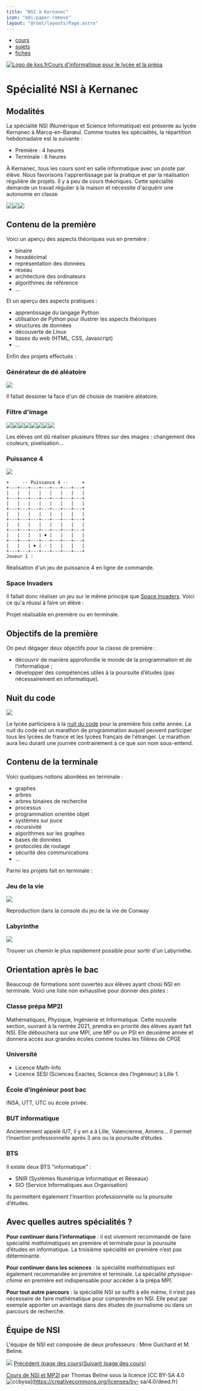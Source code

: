 ```yaml
---
title: "NSI à Kernanec"
icon: "mdi:paper-remove"
layout: "@root/layouts/Page.astro"
---
```


  * [cours](https://kxs.fr/cours/)
  * [sujets](https://kxs.fr/sujets/)
  * [fiches](https://kxs.fr/fiches/)

[![Logo de kxs.fr](/img/logo.svg)](https://kxs.fr/)[Cours d'informatique pour
le lycée et la prépa](https://kxs.fr/cours/)

# Spécialité NSI à Kernanec

## Modalités

La spécialité NSI (Numérique et Science Informatique) est présente au lycée
Kernanec à Marcq-en-Barœul. Comme toutes les spécialités, la répartition
hebdomadaire est la suivante :

  * Première : 4 heures
  * Terminale : 6 heures

À Kernanec, tous les cours sont en salle informatique avec un poste par élève.
Nous favorisons l'apprentissage par la pratique et par la réalisation
régulière de projets. Il y a peu de cours théoriques. Cette spécialité demande
un travail régulier à la maison et nécessite d'acquérir une autonomie en
classe

![](img/303.jpg)![](img/3032.jpg)![](img/121.jpg)

## Contenu de la première

Voici un aperçu des aspects théoriques vus en première :

  * binaire
  * hexadécimal
  * représentation des données
  * réseau
  * architecture des ordinateurs
  * algorithmes de référence
  * …

Et un aperçu des aspects pratiques :

  * apprentissage du langage Python
  * utilisation de Python pour illustrer les aspects théoriques
  * structures de données
  * découverte de Linux
  * bases du web (HTML, CSS, Javascript)
  * …

Enfin des projets effectués :

### Générateur de dé aléatoire

![](img/de.png)

Il fallait dessiner la face d'un dé choisie de manière aléatoire.

### Filtre d'image

![](img/Tokyo.jpg)![](img/Green1.jpg)![](img/Blue2.jpg)![](img/Gray1.jpg)![](img/Mirror.jpg)![](img/Pixel20.jpg)![](img/Color512_4.jpg)![](img/Negative.jpg)

Les élèves ont dû réaliser plusieurs filtres sur des images : changement des
couleurs, pixelisation…

### Puissance 4

![](img/p4.jpg)

    
    
    +     -- Puissance 4 --     +
    +---+---+---+---+---+---+---+
    |   |   |   |   |   |   |   |
    +---+---+---+---+---+---+---+
    |   |   |   |   |   |   |   |
    +---+---+---+---+---+---+---+
    |   |   |   |   |   |   |   |
    +---+---+---+---+---+---+---+
    |   |   |   |   |   |   |   |
    +---+---+---+---+---+---+---+
    |   |   |   | ♦ |   |   |   |
    +---+---+---+---+---+---+---+
    |   |   | ♦ | ♢ |   |   |   |
    +---+---+---+---+---+---+---+
    Joueur 1 :

Réalisation d'un jeu de puissance 4 en ligne de commande.

### Space Invaders

Il fallait donc réaliser un jeu sur le même principe que [Space
Invaders](https://fr.wikipedia.org/wiki/Space_Invaders). Voici ce qu'a réussi
à faire un élève :

Projet réalisable en première ou en terminale.

## Objectifs de la première

On peut dégager deux objectifs pour la classe de première :

  * découvrir de manière approfondie le monde de la programmation et de l’informatique ;
  * développer des compétences utiles à la poursuite d’études (pas nécessairement en informatique).

## Nuit du code

![](img/nuitducode.svg)

Le lycée participera à la [nuit du code](https://www.nuitducode.net/) pour la
première fois cette année. La nuit du code est un marathon de programmation
auquel peuvent participer tous les lycées de france et les lycées français de
l'étranger. Le marathon aura lieu durant une journée contrairement à ce que
son nom sous-entend.

## Contenu de la terminale

Voici quelques notions abordées en terminale :

  * graphes
  * arbres
  * arbres binaires de recherche
  * processus
  * programmation orientée objet
  * systèmes sur puce
  * récursivité
  * algorithmes sur les graphes
  * bases de données
  * protocoles de routage
  * sécurité des communications
  * …

Parmi les projets fait en terminale :

### Jeu de la vie

![](img/vie.gif)

Reproduction dans la console du jeu de la vie de Conway

### Labyrinthe

![](img/lab.png)

Trouver un chemin le plus rapidement possible pour sortir d'un Labyrinthe.

## Orientation après le bac

Beaucoup de formations sont ouvertes aux élèves ayant choisi NSI en terminale.
Voici une liste non exhaustive pour donner des pistes :

### Classe prépa MP2I

Mathématiques, Physique, Ingénierie et Informatique. Cette nouvelle section,
ouvrant à la rentrée 2021, prendra en priorité des élèves ayant fait NSI. Elle
débouchera sur une MPI, une MP ou un PSI en deuxième année et donnera accès
aux grandes écoles comme toutes les filières de CPGE

### Université

  * Licence Math-Info
  * Licence SESI (Sciences Exactes, Science des l’Ingénieur) à Lille 1.

### École d’ingénieur post bac

INSA, UTT, UTC ou école privée.

### BUT informatique

Anciennement appelé IUT, il y en a à Lille, Valencienne, Amiens… Il permet
l’insertion professionnelle après 3 ans ou la poursuite d’études.

### BTS

Il existe deux BTS "informatique" :

  * SNIR (Systèmes Numérique Informatique et Réseaux)
  * SIO (Service Informatiques aux Organisation)

Ils permettent également l'insertion professionnelle ou la poursuite d’études.

## Avec quelles autres spécialités ?

**Pour continuer dans l’informatique** : il est vivement recommandé de faire
spécialité _mathématiques_ en première et terminale pour la poursuite d’études
en informatique. La troisième spécialité en première n’est pas déterminante.

**Pour continuer dans les sciences** : la spécialité _mathématiques_ est
également recommandée en première et terminale. La spécialité _physique-
chimie_ en première est indispensable pour accéder à la prépa MPI.

**Pour tout autre parcours** : la spécialité NSI se suffit à elle même, il
n’est pas nécessaire de faire mathématique pour comprendre en NSI. Elle peut
par exemple apporter un avantage dans des études de journalisme ou dans un
parcours de recherche.

## Équipe de NSI

L'équipe de NSI est composée de deux professeurs : Mme Guichard et M. Beline.

![](img/equipe-small2.jpg) [Précédent (page des cours)](..)[Suivant (page des
cours)](..)

[Cours de NSI et MP2I](https://kxs.fr/cours/) par Thomas Beline sous la
licence [CC BY-SA 4.0
![ccbysa](/img/ccbysa.svg)](https://creativecommons.org/licenses/by-
sa/4.0/deed.fr)

